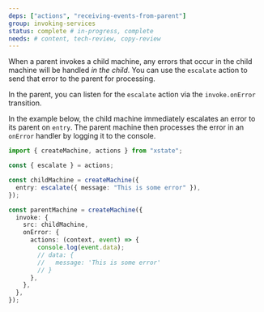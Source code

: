 ```yaml
---
deps: ["actions", "receiving-events-from-parent"]
group: invoking-services
status: complete # in-progress, complete
needs: # content, tech-review, copy-review
---
```


When a parent invokes a child machine, any errors that occur in the child machine will be handled _in the child_. You can use the `escalate` action to send that error to the parent for processing.

In the parent, you can listen for the `escalate` action via the `invoke.onError` transition.

In the example below, the child machine immediately escalates an error to its parent on `entry`. The parent machine then processes the error in an `onError` handler by logging it to the console.

```ts twoslash
import { createMachine, actions } from "xstate";

const { escalate } = actions;

const childMachine = createMachine({
  entry: escalate({ message: "This is some error" }),
});

const parentMachine = createMachine({
  invoke: {
    src: childMachine,
    onError: {
      actions: (context, event) => {
        console.log(event.data);
        // data: {
        //   message: 'This is some error'
        // }
      },
    },
  },
});
```
